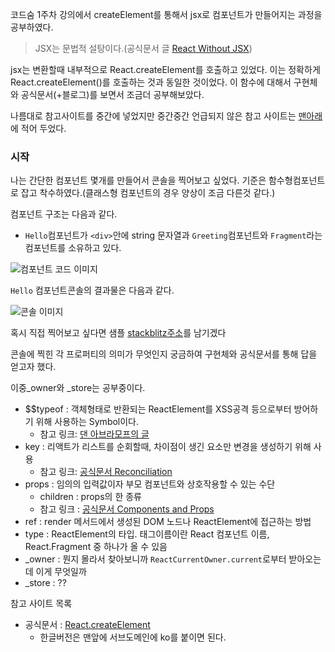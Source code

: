 
<HeadPost title='React.createElement에 대하여' createdDate='2022-05-12' updatedDate='2022-05-12' estimatedTime={15} />

코드숨 1주차 강의에서 createElement를 통해서 jsx로 컴포넌트가 만들어지는 과정을 공부하였다.

> JSX는 문법적 설탕이다.(공식문서 글 [React Without JSX](https://reactjs.org/docs/react-without-jsx.html))

jsx는 변환할때 내부적으로 React.createElement를 호출하고 있었다. 
이는 정확하게 React.createElement()를 호출하는 것과 동일한 것이었다. 이 함수에 대해서 구현체와 공식문서(+블로그)를 보면서 조금더 공부해보았다.

나름대로 참고사이트를 중간에 넣었지만 중간중간 언급되지 않은 참고 사이트는 [맨아래](#1)에 적어 두었다.

### 시작
나는 간단한 컴포넌트 몇개를 만들어서 콘솔을 찍어보고 싶었다.
기준은 함수형컴포넌트로 잡고 착수하였다.(클래스형 컴포넌트의 경우 양상이 조금 다른것 같다.)

컴포넌트 구조는 다음과 같다.
- `Hello`컴포넌트가 `<div>`안에 string 문자열과 `Greeting`컴포넌트와 `Fragment`라는 컴포넌트를 소유하고 있다.

![컴포넌트 코드 이미지](/about-createElement-1.png)

`Hello` 컴포넌트콘솔의 결과물은 다음과 같다.

![콘솔 이미지](/about-createElement-2.jpeg)

혹시 직접 찍어보고 싶다면 샘플 [stackblitz주소](https://stackblitz.com/edit/react-oxagd1?file=src%2FApp.js)를 남기겠다

콘솔에 찍힌 각 프로퍼티의 의미가 무엇인지 궁금하여 구현체와 공식문서를 통해 답을 얻고자 했다.

이중_owner와 _store는 공부중이다.

- $$typeof : 객체형태로 반환되는 ReactElement를 XSS공격 등으로부터 방어하기 위해 사용하는 Symbol이다.
  - 참고 링크: [댄 아브라모프의 글](https://overreacted.io/why-do-react-elements-have-typeof-property/)
- key : 리액트가 리스트를 순회할때, 차이점이 생긴 요소만 변경을 생성하기 위해 사용
  - 참고 링크: [공식문서 Reconciliation](https://ko.reactjs.org/docs/reconciliation.html#recursing-on-children)
- props : 임의의 입력값이자 부모 컴포넌트와 상호작용할 수 있는 수단
  - children : props의 한 종류
  - 참고 링크 : [공식문서 Components and Props](https://ko.reactjs.org/docs/components-and-props.html)
- ref : render 메서드에서 생성된 DOM 노드나 ReactElement에 접근하는 방법
- type : ReactElement의 타입. 태그이름이란 React 컴포넌트 이름, React.Fragment 중 하나가 올 수 있음
- _owner : 뭔지 몰라서 찾아보니까 `ReactCurrentOwner.current`로부터 받아오는데 이게 무엇일까
- _store : ??


<a id="1">참고 사이트 목록</a> 

- 공식문서 : [React.createElement](https://reactjs.org/docs/react-api.html#createelement)
  - 한글버전은 맨앞에 서브도메인에 ko를 붙이면 된다.
